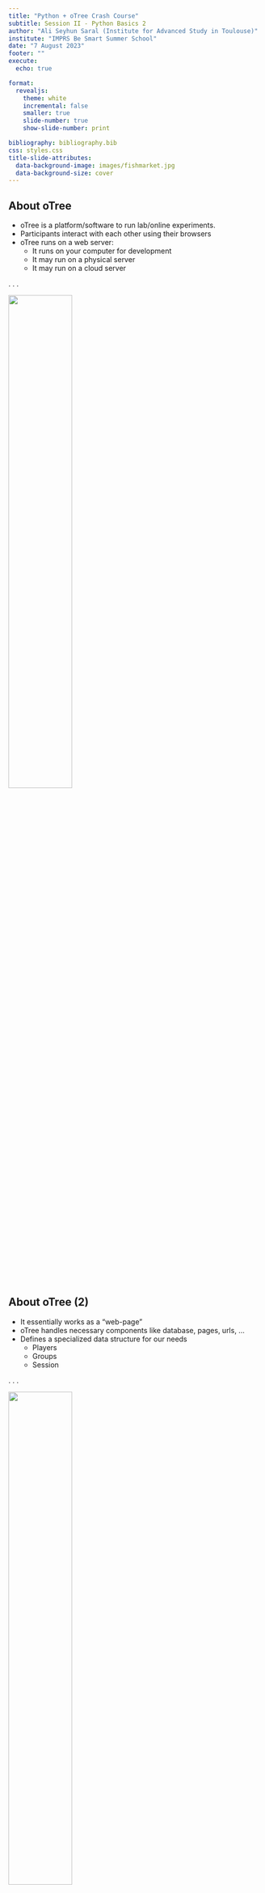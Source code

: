 ```yaml
---
title: "Python + oTree Crash Course"
subtitle: Session II - Python Basics 2
author: "Ali Seyhun Saral (Institute for Advanced Study in Toulouse)"
institute: "IMPRS Be Smart Summer School"
date: "7 August 2023"
footer: ""
execute:
  echo: true

format:
  revealjs:
    theme: white
    incremental: false
    smaller: true
    slide-number: true
    show-slide-number: print

bibliography: bibliography.bib
css: styles.css
title-slide-attributes:
  data-background-image: images/fishmarket.jpg
  data-background-size: cover
---
```


## About oTree
* oTree is a platform/software to run lab/online experiments.
* Participants interact with each other using their browsers
* oTree runs on a web server:
  * It runs on your computer for development
  * It may run on a physical server
  * It may run on a cloud server

. . . 

![](images/2023-08-04-14-20-18.png){width=50%}

## About oTree (2)
* It essentially works as a "web-page"
* oTree handles necessary components like database, pages, urls, ...
* Defines a specialized data structure for our needs
  * Players
  * Groups
  * Session

. . .

![](images/2023-08-04-14-24-07.png){width=50%}

## Ways to build your experiment

- Using a text editor

- oTree studio (https://www.otreehub.com/)

## oTree studio



## What do you need?
* A Python 3 installation
* A text editor/IDE to develop Python
  * PyCharm
  * Visual Studio Code
  * RStudio
  * Notepad++
  * Even notepad
* A command-line interface

## Components of an oTree Experiment

![](images/otree_components.png)


## Virtual Environments in Python
* A virtual environment is essentially a directory that contains:
  * Python installation
  * A number of additional packages

* They provide *isolated* python development enviromens with different packages and dependencies.

:::: {.columns}

::: {.column width="50%"}
![](images/venv1.png)
:::

::: {.column width="50%"}
![](images/venv2.png)
:::

::::


## oTree Development Installation Structure
(my suggestion)
```
ot
├── oTree
│   ├── app1
│   ├── app2
│   ├── ...
└── venv
```

* `ot`: A container folder
* `oTree`: oTree software (project folder)
* `venv`: Virtual Environment


# oTree Installation
1. Create the parent folder `ot`
  ```.bash
  mkdir ot
  ```

2. Go to the folder
  ```.bash
  cd ot
  ```

3. Create the virtual enviroment
  ```.bash
  python3 -m venv venv
  ```

4. Activate the virtual environment
  ```bash
  # MacOS or Linux
  source venv/bin/activate
  ```
  ```bash
  # Windows
  venv\Scripts\activate
  ```


# oTree Installation

::::{.columns}
:::{.column}
5. Install `otree` Package
  ```.bash
  pip install otree
  ```

6. Create an oTree project
  ```.bash
  otree startproject oTree
  ```

7. Go to oTree folder
  ```.bash
  cd oTree
  ```

8. Check if oTree is can be startd
  ```.bash
  otree devserver
  ```

:::

:::{.column}
```
~/ot/oTree> otree devserver
Open your browser to http://localhost:8000/
To quit the server, press Control+C.
```
:::
::::



## Command Line Mini Cheatsheet

|Command                  |  Windows               | MacOS/Linux               |
|-------------------------|------------------------|---------------------------|
| print current location  | `pwd`                  |  `cd`                     |
| list files here         | `dir`                  |  `ls`                     |
| go to directory         | `cd NAME`              | `cd NAME`                 |
| create directory        | `mkdir NAME`           | `mkdir NAME`              |
| delete file             | `del filename`         | `rm filename`             |
| activate virtual env.   | `PATH\Scripts\activate`| `source PATH\bin\activate`|
| deactivate virtual env. | `deactivate`           | `deactivate`              |
| run oTree server (dev.) | `otree devserver`      | `otree devserver`         |
| create app              | `otree startapp APPNAME`| `otree startapp APPNAME` |



## oTree Interface

![](images/otree_interface.png)

* Demo: A quick way to test experiments
* Sessions: To create and manage sessions
* Rooms: A tool to run experiments on specific links with specific participants
* Data: To download data (all together)
* Server check: Shows a summery of server configuration


## oTree File Structure
::::{.columns}
:::{.column}
![](images/otree_filestructure.png)
:::
:::{.column}
* `settings.py`: oTree settings file
* `my_survey` folder: the app in our oTree project. We apps on our own.
  * `__init__.py`: Backend components (pages and models)
  * `*.html`: Frontend components (templates)

:::
::::

## What is an app?
* App is the basic unit of an experiment.
* Each experiment should consist at least one app.
* Each app has its own: 
  * Pages
  * Fields/data structure for participant
  * Other components like images, csv files etc.
  * ...

![](images/single_app.png)

## What is an app?
* Experiments may contain more than one app

![](images/multiple_apps.png)

## Create and register an app
* Make sure you have your virtual environment activated

* Make sure you are in the `oTree` (project) folder

* Create the app

  ```.bash
  otree startapp APPNAME
  ```


* In our case we will use the name `my_survey`:
  ```.bash
  otree startapp my_survey
  ```

## Register the app in the project
* Go to `settings.py`

* Modify `SESSION_CONFIGS` as below

  ```.python
  SESSION_CONFIGS = [
    dict(
      name='my_survey',
      app_sequence=['my_survey'],
      num_demo_participants=10,
    ),
  ]
  ```

## How `__init__.py` looks like?

::::{.columns}
:::{.column}

```.python
from otree.api import *


doc = """
Your app description
"""

class Constants(BaseConstants):
    name_in_url = 'newapp'
    players_per_group = None
    num_rounds = 1


class Subsession(BaseSubsession):
    pass


class Group(BaseGroup):
    pass


class Player(BasePlayer):
    pass
```
:::
:::{.column}


```.python
# PAGES
class MyPage(Page):
    pass


class ResultsWaitPage(WaitPage):
    pass


class Results(Page):
    pass


page_sequence = [MyPage,
                 ResultsWaitPage,
                Results]
```
:::
::::

## oTree Structure
![](images/otree_structure.png)


# Individual Decisions

